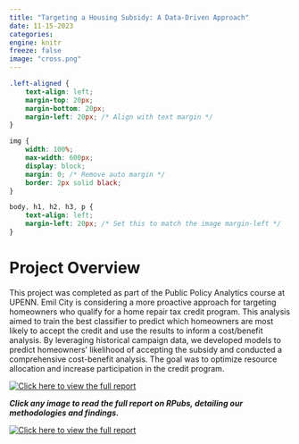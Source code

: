 ```yaml
---
title: "Targeting a Housing Subsidy: A Data-Driven Approach"
date: 11-15-2023
categories: 
engine: knitr
freeze: false
image: "cross.png"
---
```


```css
.left-aligned {
    text-align: left;
    margin-top: 20px;
    margin-bottom: 20px;
    margin-left: 20px; /* Align with text margin */
}

img {
    width: 100%;
    max-width: 600px;
    display: block;
    margin: 0; /* Remove auto margin */
    border: 2px solid black;
}

body, h1, h2, h3, p {
    text-align: left;
    margin-left: 20px; /* Set this to match the image margin-left */
}
```



# Project Overview

This project was completed as part of the Public Policy Analytics course at UPENN. Emil City is considering a more proactive approach for targeting homeowners who qualify for a home repair tax credit program. This analysis aimed to train the best classifier to predict which homeowners are most likely to accept the credit and use the results to inform a cost/benefit analysis. By leveraging historical campaign data, we developed models to predict homeowners' likelihood of accepting the subsidy and conducted a comprehensive cost-benefit analysis. The goal was to optimize resource allocation and increase participation in the credit program.

```{=html}
<div class="left-aligned">
    <a href="http://rpubs.com/JarredRandall12/Housingsubsidy" target="_blank">
        <img src="cross.png" alt="Click here to view the full report">
    </a>
</div>
```



***Click any image to read the full report on RPubs, detailing our methodologies and findings.***

```{=html}
<div class="left-aligned">
    <a href="http://rpubs.com/JarredRandall12/Housingsubsidy" target="_blank">
        <img src="sub.png" alt="Click here to view the full report">
    </a>
</div>
```